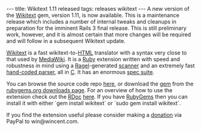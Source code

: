 ---
title: Wikitext 1.11 released
tags: releases wikitext
---
A new version of the [[Wikitext]] gem, version 1.11, is now available. This is a maintenance release which includes a number of internal tweaks and cleanups in preparation for the imminent Rails 3 final release. This is still preliminary work, however, and it is almost certain that more changes will be required and will follow in a subsequent Wikitext update.

[[Wikitext]] is a fast wikitext-to-[[HTML]] translator with a syntax very close to that used by [[MediaWiki]]. It is a [[Ruby]] extension written with speed and robustness in mind using a [[Ragel]]-generated [http://git.wincent.com/wikitext.git/blob/HEAD:/ext/wikitext_ragel.rl scanner] and an extremely fast [http://git.wincent.com/wikitext.git/blob/HEAD:/ext/parser.c hand-coded parser], all in [[C]]. It has an enormous [http://git.wincent.com/wikitext.git/tree/HEAD:/spec spec suite].

You can browse the source code repo [http://git.wincent.com/wikitext.git here], or download the [[gem]] from the [http://rubygems.org/gems/wikitext rubygems.org downloads page]. For an overview of how to use the extension check out the [[RDoc]] [http://wikitext.rubyforge.org/ here]. If you have [[RubyGems]] then you can install it with either `gem install wikitext` or `sudo gem install wikitext`.

If you find the extension useful please consider making a [https://www.paypal.com/cgi-bin/webscr?cmd=_xclick&business=win@wincent.com&item_name=Wikitext+donation&no_note=1&currency_code=EUR&lc=GB donation] via PayPal to win@wincent.com.
